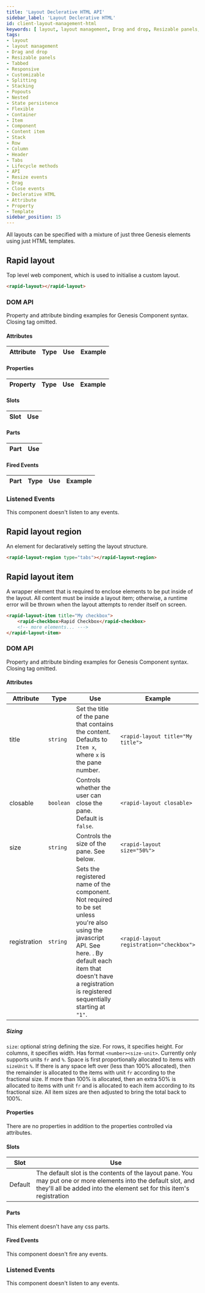 ```yaml
---
title: 'Layout Declerative HTML API'
sidebar_label: 'Layout Declerative HTML'
id: client-layout-management-html
keywords: [ layout, layout management, Drag and drop, Resizable panels, Tabbed , Responsive , Customizable, Splitting, Stacking, Popouts, Nested , State persistence, Flexible, Container, Item, Component, Content item, Stack, Row, Column, Header, Tabs, Lifecycle methods, API, Resize events, Drag , Close events Declerative HTML, Attribute, Property, Template]
tags:
- layout
- layout management
- Drag and drop
- Resizable panels
- Tabbed
- Responsive
- Customizable
- Splitting
- Stacking
- Popouts
- Nested
- State persistence
- Flexible
- Container
- Item
- Component
- Content item
- Stack
- Row
- Column
- Header
- Tabs
- Lifecycle methods
- API
- Resize events
- Drag
- Close events
- Declerative HTML
- Attribute
- Property
- Template
sidebar_position: 15
---
```


All layouts can be specified with a mixture of just three Genesis elements using just HTML templates.

## Rapid layout

Top level web component, which is used to initialise a custom layout.
```html
<rapid-layout></rapid-layout>
```

### DOM API

Property and attribute binding examples for Genesis Component syntax. Closing tag omitted.

#### Attributes

| Attribute | Type | Use | Example |
|---|---|---|---|

#### Properties

| Property | Type | Use | Example |
|---|---|---|---|

#### Slots

| Slot | Use |
|---|---|

#### Parts

| Part | Use |
|---|---|

#### Fired Events

| Part | Type | Use | Example |
|---|---|---|---|

### Listened Events

This component doesn't listen to any events.


## Rapid layout region

An element for declaratively setting the layout structure.
```html
<rapid-layout-region type="tabs"></rapid-layout-region>
```

## Rapid layout item

A wrapper element that is required to enclose elements to be put inside of the layout. All content must be inside a layout item; otherwise, a runtime error will be thrown when the layout attempts to render itself on screen.
```html
<rapid-layout-item title="My checkbox">
    <rapid-checkbox>Rapid Checkbox</rapid-checkbox>
    <!-- more elements... --->
</rapid-layout-item>
```

### DOM API

Property and attribute binding examples for Genesis Component syntax. Closing tag omitted.

#### Attributes

| Attribute | Type | Use | Example |
|---|---|---|---|
|title|`string`|Set the title of the pane that contains the content. Defaults to `Item x`, where `x` is the pane number.|`<rapid-layout title="My title">`|
|closable|`boolean`|Controls whether the user can close the pane. Default is `false`.|`<rapid-layout closable>`|
|size|`string`|Controls the size of the pane. See below.|`<rapid-layout size="50%">`|
|registration|`string`|Sets the registered name of the component. Not required to be set unless you're also using the javascript API. See here. <!-- TODO -->. By default each item that doesn't have a registration is registered sequentially starting at `"1"`.|`<rapid-layout registration="checkbox">`|

##### Sizing

`size`: optional string defining the size. For rows, it specifies height. For columns, it specifies width. Has format `<number><size-unit>`. Currently only supports units `fr` and `%`. Space is first proportionally allocated to items with `sizeUnit` `%`. If there is any space left over (less than 100% allocated), then the remainder is allocated to the items with unit `fr` according to the fractional size. If more than 100% is allocated, then an extra 50% is allocated to items with unit `fr` and is allocated to each item according to its fractional size. All item sizes are then adjusted to bring the total back to 100%.

#### Properties

There are no properties in addition to the properties controlled via attributes.

#### Slots

| Slot | Use |
|---|---|
|Default|The default slot is the contents of the layout pane. You may put one or more elements into the default slot, and they'll all be added into the element set for this item's registration|

#### Parts

This element doesn't have any css parts.

#### Fired Events

This component doesn't fire any events.

### Listened Events

This component doesn't listen to any events.

